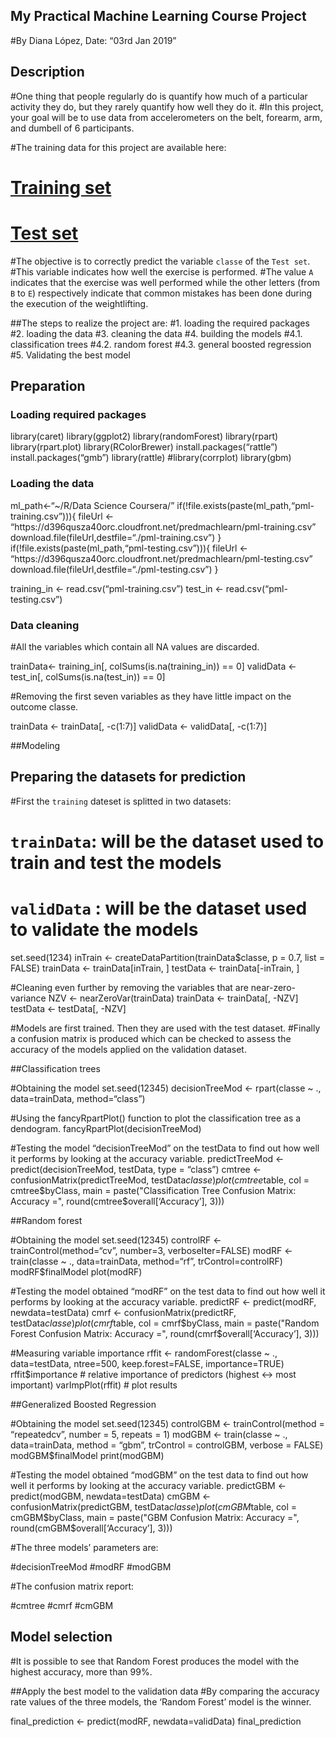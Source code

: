 ## My Practical Machine Learning Course Project
#By Diana López, Date: "03rd Jan 2019"

## Description
#One thing that people regularly do is quantify how much of a particular activity they do, but they rarely quantify how well they do it. 
#In this project, your goal will be to use data from accelerometers on the belt, forearm, arm, and dumbell of 6 participants.

#The training data for this project are available here:

# [Training set](https://d396qusza40orc.cloudfront.net/predmachlearn/pml-training.csv)
# [Test set](https://d396qusza40orc.cloudfront.net/predmachlearn/pml-testing.csv)

#The objective is to correctly predict the variable `classe` of the `Test set`.
#This variable indicates how well the exercise is performed. 
#The value `A` indicates that the exercise was well performed while the other letters (from `B` to `E`) respectively indicate that common mistakes has been done during the execution of the weightlifting.

##The steps to realize the project are:
#1. loading the required packages
#2. loading the data
#3. cleaning the data
#4. building the models
#4.1. classification trees
#4.2. random forest
#4.3. general boosted regression
#5. Validating the best model

## Preparation

### Loading required packages

library(caret)
library(ggplot2)
library(randomForest)
library(rpart)
library(rpart.plot)
library(RColorBrewer)
install.packages("rattle")
install.packages("gmb")
library(rattle)
#library(corrplot)
library(gbm)


### Loading the data


ml_path<-"~/R/Data Science Coursera/"
if(!file.exists(paste(ml_path,"pml-training.csv"))){
  fileUrl <- "https://d396qusza40orc.cloudfront.net/predmachlearn/pml-training.csv"
  download.file(fileUrl,destfile="./pml-training.csv")
}
if(!file.exists(paste(ml_path,"pml-testing.csv"))){
  fileUrl <- "https://d396qusza40orc.cloudfront.net/predmachlearn/pml-testing.csv"
  download.file(fileUrl,destfile="./pml-testing.csv")
}



training_in <- read.csv("pml-training.csv")
test_in <- read.csv("pml-testing.csv")


### Data cleaning
#All the variables which contain all NA values are discarded.


trainData<- training_in[, colSums(is.na(training_in)) == 0]
validData <- test_in[, colSums(is.na(test_in)) == 0]

#Removing the first seven variables as they have little impact on the outcome classe.

trainData <- trainData[, -c(1:7)]
validData <- validData[, -c(1:7)]

##Modeling

## Preparing the datasets for prediction

#First the `training` dateset is splitted in two datasets:
  
# `trainData`: will be the dataset used to train and test the models
# `validData` : will be the dataset used to validate the models

set.seed(1234) 
inTrain <- createDataPartition(trainData$classe, p = 0.7, list = FALSE)
trainData <- trainData[inTrain, ]
testData <- trainData[-inTrain, ]

#Cleaning even further by removing the variables that are near-zero-variance
NZV <- nearZeroVar(trainData)
trainData <- trainData[, -NZV]
testData  <- testData[, -NZV]

#Models are first trained. Then they are used with the test dataset. 
#Finally a confusion matrix is produced which can be checked to assess the accuracy of the models applied on the validation dataset.

##Classification trees

#Obtaining the model
set.seed(12345)
decisionTreeMod <- rpart(classe ~ ., data=trainData, method="class")

#Using the fancyRpartPlot() function to plot the classification tree as a dendogram.
fancyRpartPlot(decisionTreeMod)

#Testing the model “decisionTreeMod” on the testData to find out how well it performs by looking at the accuracy variable.
predictTreeMod <- predict(decisionTreeMod, testData, type = "class")
cmtree <- confusionMatrix(predictTreeMod, testData$classe)
plot(cmtree$table, col = cmtree$byClass, 
     main = paste("Classification Tree Confusion Matrix: Accuracy =", round(cmtree$overall['Accuracy'], 3)))

##Random forest

#Obtaining the model
set.seed(12345)
controlRF <- trainControl(method="cv", number=3, verboseIter=FALSE)
modRF <- train(classe ~ ., data=trainData, method="rf", trControl=controlRF)
modRF$finalModel
plot(modRF)

#Testing the model obtained “modRF” on the test data to find out how well it performs by looking at the accuracy variable.
predictRF <- predict(modRF, newdata=testData)
cmrf <- confusionMatrix(predictRF, testData$classe)
plot(cmrf$table, col = cmrf$byClass, main = paste("Random Forest Confusion Matrix: Accuracy =", round(cmrf$overall['Accuracy'], 3)))

#Measuring variable importance
rffit <- randomForest(classe ~ ., data=testData, ntree=500, keep.forest=FALSE, importance=TRUE)
rffit$importance # relative importance of predictors (highest <-> most important)
varImpPlot(rffit) # plot results

##Generalized Boosted Regression 

#Obtaining the model
set.seed(12345)
controlGBM <- trainControl(method = "repeatedcv", number = 5, repeats = 1)
modGBM  <- train(classe ~ ., data=trainData, method = "gbm", trControl = controlGBM, verbose = FALSE)
modGBM$finalModel
print(modGBM)

#Testing the model obtained “modGBM” on the test data to find out how well it performs by looking at the accuracy variable.
predictGBM <- predict(modGBM, newdata=testData)
cmGBM <- confusionMatrix(predictGBM, testData$classe)
plot(cmGBM$table, col = cmGBM$byClass, main = paste("GBM Confusion Matrix: Accuracy =", round(cmGBM$overall['Accuracy'], 3)))


#The three models' parameters are:

#decisionTreeMod
#modRF
#modGBM


#The confusion matrix report:

#cmtree
#cmrf
#cmGBM

## Model selection
#It is possible to see that Random Forest produces the model with the highest accuracy, more than 99%.

##Apply the best model to the validation data
#By comparing the accuracy rate values of the three models,  the ‘Random Forest’ model is the winner. 

final_prediction <- predict(modRF, newdata=validData)
final_prediction